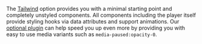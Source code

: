 The [Tailwind](https://tailwindcss.com) option provides you with a minimal starting point and
completely unstyled components. All components including the player itself provide styling hooks via
data attributes and support animations. Our [optional plugin](/docs/player/styling/tailwind) can
help speed you up even more by providing you with easy to use media variants such as
`media-paused:opacity-0`.
